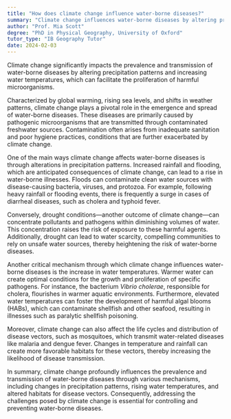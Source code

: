 ```yaml
---
title: "How does climate change influence water-borne diseases?"
summary: "Climate change influences water-borne diseases by altering precipitation patterns and increasing water temperatures, which can promote disease proliferation."
author: "Prof. Mia Scott"
degree: "PhD in Physical Geography, University of Oxford"
tutor_type: "IB Geography Tutor"
date: 2024-02-03
---
```


Climate change significantly impacts the prevalence and transmission of water-borne diseases by altering precipitation patterns and increasing water temperatures, which can facilitate the proliferation of harmful microorganisms.

Characterized by global warming, rising sea levels, and shifts in weather patterns, climate change plays a pivotal role in the emergence and spread of water-borne diseases. These diseases are primarily caused by pathogenic microorganisms that are transmitted through contaminated freshwater sources. Contamination often arises from inadequate sanitation and poor hygiene practices, conditions that are further exacerbated by climate change.

One of the main ways climate change affects water-borne diseases is through alterations in precipitation patterns. Increased rainfall and flooding, which are anticipated consequences of climate change, can lead to a rise in water-borne illnesses. Floods can contaminate clean water sources with disease-causing bacteria, viruses, and protozoa. For example, following heavy rainfall or flooding events, there is frequently a surge in cases of diarrheal diseases, such as cholera and typhoid fever.

Conversely, drought conditions—another outcome of climate change—can concentrate pollutants and pathogens within diminishing volumes of water. This concentration raises the risk of exposure to these harmful agents. Additionally, drought can lead to water scarcity, compelling communities to rely on unsafe water sources, thereby heightening the risk of water-borne diseases.

Another critical mechanism through which climate change influences water-borne diseases is the increase in water temperatures. Warmer water can create optimal conditions for the growth and proliferation of specific pathogens. For instance, the bacterium $Vibrio \ cholerae$, responsible for cholera, flourishes in warmer aquatic environments. Furthermore, elevated water temperatures can foster the development of harmful algal blooms (HABs), which can contaminate shellfish and other seafood, resulting in illnesses such as paralytic shellfish poisoning.

Moreover, climate change can also affect the life cycles and distribution of disease vectors, such as mosquitoes, which transmit water-related diseases like malaria and dengue fever. Changes in temperature and rainfall can create more favorable habitats for these vectors, thereby increasing the likelihood of disease transmission.

In summary, climate change profoundly influences the prevalence and transmission of water-borne diseases through various mechanisms, including changes in precipitation patterns, rising water temperatures, and altered habitats for disease vectors. Consequently, addressing the challenges posed by climate change is essential for controlling and preventing water-borne diseases.
    